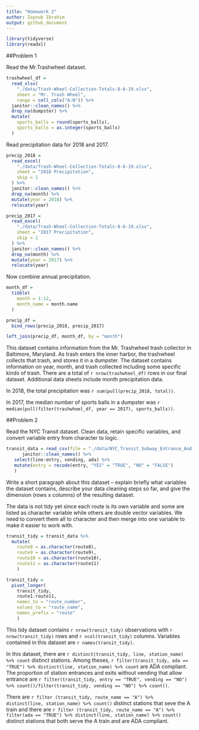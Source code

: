 ```yaml
---
title: "Homework 2"
author: Zaynub Ibrahim
output: github_document
---
```


```r
library(tidyverse)
library(readxl)
```

##Problem 1

Read the Mr.Trashwheel dataset. 

```r
trashwheel_df = 
  read_xlsx(
    "./data/Trash-Wheel-Collection-Totals-8-6-19.xlsx",
    sheet = "Mr. Trash Wheel",
    range = cell_cols("A:N")) %>% 
  janitor::clean_names() %>%
  drop_na(dumpster) %>%
  mutate(
    sports_balls = round(sports_balls),
    sports_balls = as.integer(sports_balls)
  )
```

Read precipitation data for 2018 and 2017. 

```r
precip_2018 = 
  read_excel(
    "./data/Trash-Wheel-Collection-Totals-8-6-19.xlsx",
    sheet = "2018 Precipitation",
    skip = 1
  ) %>% 
  janitor::clean_names() %>%
  drop_na(month) %>%
  mutate(year = 2018) %>% 
  relocate(year)

precip_2017 = 
  read_excel(
    "./data/Trash-Wheel-Collection-Totals-8-6-19.xlsx",
    sheet = "2017 Precipitation",
    skip = 1
  ) %>% 
  janitor::clean_names() %>%
  drop_na(month) %>%
  mutate(year = 2017) %>% 
  relocate(year)
```

Now combine annual precipitation. 

```r
month_df = 
  tibble(
    month = 1:12,
    month_name = month.name
  )

precip_df = 
  bind_rows(precip_2018, precip_2017)

left_join(precip_df, month_df, by = "month")
```

This dataset contains information from the Mr. Trashwheel trash collector in Baltimore, Maryland. As trash enters the inner harbor, the trashwheel collects that trash, and stores it in a dumpster. The dataset contains information on year, month, and trash collected including some specific kinds of trash. There are a total of `r nrow(trashwheel_df)` rows in our final dataset. Additional data sheets include month precipitation data. 

In 2018, the total precipitation was `r sum(pull(precip_2018, total))`. 

In 2017, the median number of sports balls in a dumpster was `r median(pull(filter(trashwheel_df, year == 2017), sports_balls))`.

##Problem 2

Read the NYC Transit dataset. Clean data, retain specific variables, and convert variable entry from character to logic. 

```r
transit_data = read_csv(file = "./data/NYC_Transit_Subway_Entrance_And_Exit_Data.csv") %>%
      janitor::clean_names() %>%
   select(line:entry, vending, ada) %>%
   mutate(entry = recode(entry, "YES" = "TRUE", "NO" = "FALSE")
   )
```

Write a short paragraph about this dataset – explain briefly what variables the dataset contains, describe your data cleaning steps so far, and give the dimension (rows x columns) of the resulting dataset. 

The data is not tidy yet since each route is its own variable and some are listed as character variable while others are double vector variables. We need to convert them all to character and then merge into one variable to make it easier to work with. 

```r
transit_tidy = transit_data %>%
  mutate( 
    route8 = as.character(route8),
    route9 = as.character(route9),
    route10 = as.character(route10),
    route11 = as.character(route11)
    ) 

transit_tidy = 
  pivot_longer(
    transit_tidy, 
    route1:route11,
    names_to = "route_number",
    values_to = "route_name",
    names_prefix = "route"
    )
```

This tidy dataset contains `r nrow(transit_tidy)` observations with `r nrow(transit_tidy)` rows and `r ncol(transit_tidy)` columns. Variables contained in this dataset are `r names(transit_tidy)`. 

In this dataset, there are `r distinct(transit_tidy, line, station_name) %>% count` distinct stations. Among theses, `r filter(transit_tidy, ada == "TRUE") %>% distinct(line, station_name) %>% count` are ADA compliant. The proportion of station entrances and exits without vending that allow entrance are `r filter(transit_tidy, entry == "TRUE", vending == "NO") %>% count()/filter(transit_tidy, vending == "NO") %>% count()`. 

There are `r filter (transit_tidy, route_name == "A") %>% distinct(line, station_name) %>% count()` distinct stations that seve the A train and there are `r filter (transit_tidy, route_name == "A") %>% filter(ada == "TRUE") %>% distinct(line, station_name) %>% count()` distinct stations that both serve the A train and are ADA compliant. 








